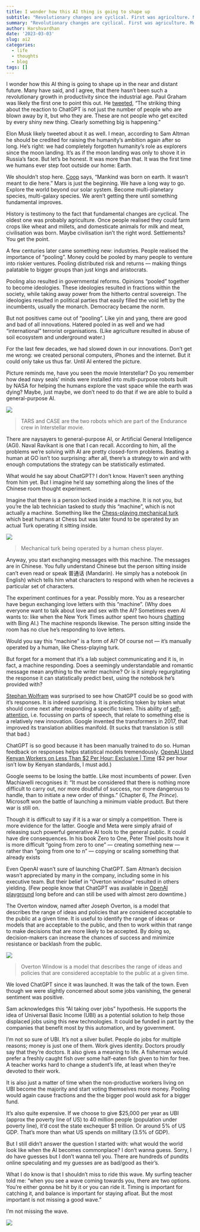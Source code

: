 ```yaml
---
title: I wonder how this AI thing is going to shape up
subtitle: "Revolutionary changes are cyclical. First was agriculture. More recent one was the growth of industries, powered by pooling. It looks like AI is the latest one."
summary: "Revolutionary changes are cyclical. First was agriculture. More recent one was the growth of industries, powered by pooling. It looks like AI is the latest one."
author: Harshvardhan
date: '2023-03-03'
slug: ai2
categories:
  - life
  - thoughts
  - blog
tags: []
---
```


I wonder how this AI thing is going to shape up in the near and distant future. Many have said, and I agree, that there hasn't been such a revolutionary growth in productivity since the industrial age. Paul Graham was likely the first one to point this out. He [tweeted](https://twitter.com/paulg/status/1598698665337561088?s=20), "The striking thing about the reaction to ChatGPT is not just the number of people who are blown away by it, but who they are. These are not people who get excited by every shiny new thing. Clearly something big is happening."

Elon Musk likely tweeted about it as well. I mean, according to Sam Altman he should be credited for raising the humanity's ambition again after so long. He's right: we had completely forgotten humanity's role as explorers since the moon landing. It's as if the moon landing was only to shove it in Russia's face. But let's be honest. It was more than that. It was the first time we humans ever step foot outside our home: Earth.

We shouldn't stop here. [Coop](https://www.youtube.com/watch?v=HO6kDl6afDI) says, "Mankind was born on earth. It wasn't meant to die here." Mars is just the beginning. We have a long way to go. Explore the world beyond our solar system. Become multi-planetary species, multi-galaxy species. We aren't getting there until something fundamental improves.

History is testimony to the fact that fundamental changes are cyclical. The oldest one was probably agriculture. Once people realised they could farm crops like wheat and millets, and domesticate animals for milk and meat, civilisation was born. Maybe civilisation isn't the right word. Settlements? You get the point.

A few centuries later came something new: industries. People realised the importance of "pooling". Money could be pooled by many people to venture into riskier ventures. Pooling distributed risk and returns --- making things palatable to bigger groups than just kings and aristocrats.

Pooling also resulted in governmental reforms. Opinions "pooled" together to become ideologies. These ideologies resulted in fractions within the society, while taking away power from the hitherto central sovereign. The ideologies resulted in political parties that easily filled the void left by the incumbents, usually the monarch. Democracy became the norm.

But not positives came out of "pooling". Like yin and yang, there are good and bad of all innovations. Hatered pooled in as well and we had "international" terrorist organisations. (Like agriculture resulted in abuse of soil ecosystem and underground water.)

For the last few decades, we had slowed down in our innovations. Don't get me wrong: we created personal computers, iPhones and the internet. But it could only take us thus far. Until AI entered the picture.

Picture reminds me, have you seen the movie Interstellar? Do you remember how dead navy seals' minds were installed into multi-purpose robots built by NASA for helping the humans explore the vast space while the earth was dying? Maybe, just maybe, we don't need to do that if we are able to build a general-purpose AI.

![](images/image-681706198.png)

> TARS and CASE are the two robots which are part of the Endurance crew in Interstellar movie.

There are naysayers to general-purpose AI, or Artificial General Intelligence (AGI). Naval Ravikant is one that I can recall. According to him, all the problems we're solving with AI are pretty closed-form problems. Beating a human at GO isn't too surprising: after all, there's a strategy to win and with enough computations the strategy can be statistically estimated.

What would he say about ChatGPT? I don't know. Haven't seen anything from him yet. But I imagine he'd say something along the lines of the Chinese room thought experiment.

Imagine that there is a person locked inside a machine. It is not you, but you're the lab technician tasked to study this "machine", which is not actually a machine. Something like the [Chess-playing mechanical turk](https://www.wikiwand.com/en/Mechanical_Turk) which beat humans at Chess but was later found to be operated by an actual Turk operating it sitting inside.

![](images/image-299114922.png)

> Mechanical turk being operated by a human chess player.

Anyway, you start exchanging messages with this machine. The messages are in Chinese. You fully understand Chinese but the person sitting inside can't even read or speak 普通话 (Mandarin). He simply has a notebook (in English) which tells him what characters to respond with when he recieves a particular set of characters.

The experiment continues for a year. Possibly more. You as a researcher have begun exchanging love letters with this "machine". (Why does everyone want to talk about love and sex with the AI? Sometimes even AI wants to: like when the New York Times author spent two hours [chatting](https://archive.ph/cltPt) with Bing AI.) The machine responds likewise. The person sitting inside the room has no clue he's responding to love letters.

Would you say this "machine" is a form of AI? Of course not --- it's manually operated by a human, like Chess-playing turk.

But forget for a moment that it's a lab subject communicating and it is, in fact, a machine responding. Does a seemingly understandable and romantic message mean anything to the writer machine? Or is it simply regurgitating the response it can statistically predict best, using the notebook he's provided with?

[Stephan Wolfram](https://writings.stephenwolfram.com/2023/02/what-is-chatgpt-doing-and-why-does-it-work/) was surprised to see how ChatGPT could be so good with it's responses. It is indeed surprising. It is predicting token by token what should come next after responding a specific token. This ability of [self-attention](https://jalammar.github.io/illustrated-transformer/), i.e. focussing on parts of speech, that relate to something else is a relatively new innovation. Google invented the transformers in 2017, that improved its translation abilities manifold. (It sucks that translation is still that bad.)

ChatGPT is so good because it has been manually trained to do so. Human feedback on responses helps statistical models tremendously. [OpenAI Used Kenyan Workers on Less Than \$2 Per Hour: Exclusive \| Time](https://time.com/6247678/openai-chatgpt-kenya-workers/) (\$2 per hour isn't low by Kenyan standards, I must add.)

Google seems to be losing the battle. Like most incumbents of power. Even Machiavelli recognises it: "It must be considered that there is nothing more difficult to carry out, nor more doubtful of success, nor more dangerous to handle, than to initiate a new order of things." (Chapter 6, *The Prince*). Microsoft won the battle of launching a minimum viable product. But there war is still on.

Though it is difficult to say if it is a war or simply a competition. There is more evidence for the latter. Google and Meta were simply afraid of releasing such powerful generative AI tools to the general public. It could have dire consequences. In his book Zero to One, Peter Thiel posits how it is more difficult "going from zero to one" --- creating something new --- rather than "going from one to n" --- copying or scaling something that already exists

Even OpenAI wasn't sure of launching ChatGPT. Sam Altman's decision wasn't appreciated by many in the company, including some in his executive team. But their belief in "Overton window" resulted in others yielding. (Few people know that ChatGPT was available in [OpenAI playground](https://platform.openai.com/playground) long before and can still be used with almost zero downtime.)

The Overton window, named after Joseph Overton, is a model that describes the range of ideas and policies that are considered acceptable to the public at a given time. It is useful to identify the range of ideas or models that are acceptable to the public, and then to work within that range to make decisions that are more likely to be accepted. By doing so, decision-makers can increase the chances of success and minimize resistance or backlash from the public.

![](images/image-704652326.png)

> Overton Window is a model that describes the range of ideas and policies that are considered acceptable to the public at a given time.

We loved ChatGPT since it was launched. It was the talk of the town. Even though we were slightly concerned about some jobs vanishing, the general sentiment was positive.

Sam acknowledges this "AI taking over jobs" hypothesis. He supports the idea of Universal Basic Income (UBI) as a potential solution to help those displaced jobs using this new technologies. It could be funded in part by the companies that benefit most by this automation, and by government.

I'm not so sure of UBI. It's not a silver bullet. People do jobs for multiple reasons; money is just one of them. Work gives identity. Doctors proudly say that they're doctors. It also gives a meaning to life. A fisherman would prefer a freshly caught fish over some half-eaten fish given to him for free. A teacher works hard to change a student's life, at least when they're devoted to their work.

It is also just a matter of time when the non-productive workers living on UBI become the majority and start voting themselves more money. Pooling would again cause fractions and the the bigger pool would ask for a bigger fund.

It's also quite expensive. If we choose to give \$25,000 per year as UBI (approx the poverty line of US) to 40 million people (population under poverty line), it'd cost the state exchequer \$1 trillion. Or around 5% of US GDP. That's more than what US spends on millitary (3.5% of GDP).

But I still didn't answer the question I started with: what would the world look like when the AI becomes commonplace? I don't wanna guess. Sorry, I do have guesses but I don't wanna tell you. There are hundreds of pundits online speculating and my guesses are as bad/good as their's.

What I do know is that I shouldn't miss to ride this wave. My surfing teacher told me: "when you see a wave coming towards you, there are two options. You're either gonna be hit by it or you can ride it. Timing is important for catching it, and balance is important for staying afloat. But the most important is not missing a good wave."

I'm not missing the wave.

![](images/IMG_20210322_223829_389.png)

